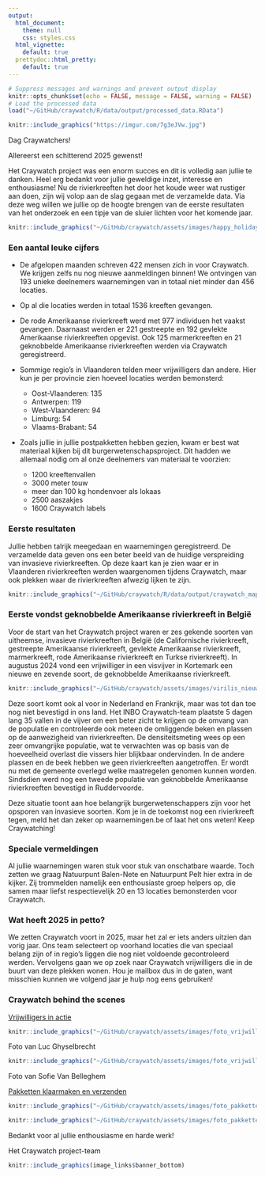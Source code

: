 ```yaml
---
output:
  html_document:
    theme: null
    css: styles.css
  html_vignette:
    default: true
  prettydoc::html_pretty:
    default: true
---
```



```r
# Suppress messages and warnings and prevent output display
knitr::opts_chunk$set(echo = FALSE, message = FALSE, warning = FALSE)
# Load the processed data
load("~/GitHub/craywatch/R/data/output/processed_data.RData")
```

```r
knitr::include_graphics("https://imgur.com/7g3eJVw.jpg")
```

Dag Craywatchers! 

Allereerst een schitterend 2025 gewenst!

Het Craywatch project was een enorm succes en dit is volledig aan jullie te danken. Heel erg bedankt voor jullie geweldige inzet, interesse en enthousiasme! Nu de rivierkreeften het door het koude weer wat rustiger aan doen, zijn wij volop aan de slag gegaan met de verzamelde data. Via deze weg willen we jullie op de hoogte brengen van de eerste resultaten van het onderzoek en een tipje van de sluier lichten voor het komende jaar. 


<div style="text-align: center;">
```r
knitr::include_graphics("~/GitHub/craywatch/assets/images/happy_holidays_crayfish.webp")
```
</div>


### Een aantal leuke cijfers
- De afgelopen maanden schreven 422 mensen zich in voor Craywatch. We krijgen zelfs nu nog nieuwe aanmeldingen binnen! We ontvingen van 193 unieke deelnemers waarnemingen van in totaal niet minder dan 456 locaties.

- Op al die locaties werden in totaal 1536 kreeften gevangen.

- De rode Amerikaanse rivierkreeft werd met 977 individuen het vaakst gevangen. Daarnaast werden er 221 gestreepte en 192 gevlekte Amerikaanse rivierkreeften opgevist. Ook 125 marmerkreeften en 21 geknobbelde Amerikaanse rivierkreeften werden via Craywatch geregistreerd.

- Sommige regio's in Vlaanderen telden meer vrijwilligers dan andere. Hier kun je per provincie zien hoeveel locaties werden bemonsterd:
  - Oost-Vlaanderen: 135
  - Antwerpen: 119
  - West-Vlaanderen: 94
  - Limburg: 54
  - Vlaams-Brabant: 54
  
- Zoals jullie in jullie postpakketten hebben gezien, kwam er best wat materiaal kijken bij dit burgerwetenschapsproject. Dit hadden we allemaal nodig om al onze deelnemers van materiaal te voorzien:
  - 1200 kreeftenvallen
  - 3000 meter touw
  - meer dan 100 kg hondenvoer als lokaas
  - 2500 aaszakjes
  - 1600 Craywatch labels

### Eerste resultaten
Jullie hebben talrijk meegedaan en waarnemingen geregistreerd. De verzamelde data geven ons een beter beeld van de huidige verspreiding van invasieve rivierkreeften. Op deze kaart kan je zien waar er in Vlaanderen rivierkreeften werden waargenomen tijdens Craywatch, maar ook plekken waar de rivierkreeften afwezig lijken te zijn.

```r
knitr::include_graphics("~/GitHub/craywatch/R/data/output/craywatch_maps/validated_craywatch_map_dutch.png")
```

### Eerste vondst geknobbelde Amerikaanse rivierkreeft in België
Voor de start van het Craywatch project waren er zes gekende soorten van uitheemse, invasieve rivierkreeften in België (de Californische rivierkreeft, gestreepte Amerikaanse rivierkreeft, gevlekte Amerikaanse rivierkreeft, marmerkreeft, rode Amerikaanse rivierkreeft en Turkse rivierkreeft). In augustus 2024 vond een vrijwilliger in een visvijver in Kortemark een nieuwe en zevende soort, de geknobbelde Amerikaanse rivierkreeft. 

```r
knitr::include_graphics("~/GitHub/craywatch/assets/images/virilis_nieuwsbrief.jpg")
```
Deze soort komt ook al voor in Nederland en Frankrijk, maar was tot dan toe nog niet bevestigd in ons land. Het INBO Craywatch-team plaatste 5 dagen lang 35 vallen in de vijver om een beter zicht te krijgen op de omvang van de populatie en controleerde ook meteen de omliggende beken en plassen op de aanwezigheid van rivierkreeften. De densiteitsmeting wees op een zeer omvangrijke populatie, wat te verwachten was op basis van de hoeveelheid overlast die vissers hier blijkbaar ondervinden. In de andere plassen en de beek hebben we geen rivierkreeften aangetroffen. Er wordt nu met de gemeente overlegd welke maatregelen genomen kunnen worden. Sindsdien werd nog een tweede populatie van geknobbelde Amerikaanse rivierkreeften bevestigd in Ruddervoorde.

Deze situatie toont aan hoe belangrijk burgerwetenschappers zijn voor het opsporen van invasieve soorten. Kom je in de toekomst nog een rivierkreeft tegen, meld het dan zeker op waarnemingen.be of laat het ons weten!
Keep Craywatching!

### Speciale vermeldingen
Al jullie waarnemingen waren stuk voor stuk van onschatbare waarde. Toch zetten we graag Natuurpunt Balen-Nete en Natuurpunt Pelt hier extra in de kijker. Zij trommelden namelijk een enthousiaste groep helpers op, die samen maar liefst respectievelijk 20 en 13 locaties bemonsterden voor Craywatch.

### Wat heeft 2025 in petto?
We zetten Craywatch voort in 2025, maar het zal er iets anders uitzien dan vorig jaar. Ons team selecteert op voorhand locaties die van speciaal belang zijn of in regio’s liggen die nog niet voldoende gecontroleerd werden. Vervolgens gaan we op zoek naar Craywatch vrijwilligers die in de buurt van deze plekken wonen. Hou je mailbox dus in de gaten, want misschien kunnen we volgend jaar je hulp nog eens gebruiken!  

### Craywatch behind the scenes
<u>Vrijwilligers in actie</u>

```r
knitr::include_graphics("~/GitHub/craywatch/assets/images/foto_vrijwilliger1.jpg")
```
Foto van Luc Ghyselbrecht

```r
knitr::include_graphics("~/GitHub/craywatch/assets/images/foto_vrijwilliger2.jpg")
```
Foto van Sofie Van Belleghem

<u>Pakketten klaarmaken en verzenden</u>

```r
knitr::include_graphics("~/GitHub/craywatch/assets/images/foto_pakketten1.jpg")
```

```r
knitr::include_graphics("~/GitHub/craywatch/assets/images/foto_pakketten2.jpg")
```

Bedankt voor al jullie enthousiasme en harde werk!

Het Craywatch project-team

```r
knitr::include_graphics(image_links$banner_bottom)
```